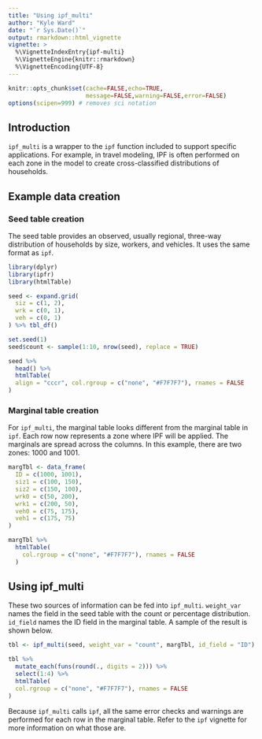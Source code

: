 ```yaml
---
title: "Using ipf_multi"
author: "Kyle Ward"
date: "`r Sys.Date()`"
output: rmarkdown::html_vignette
vignette: >
  %\VignetteIndexEntry{ipf-multi}
  %\VignetteEngine{knitr::rmarkdown}
  %\VignetteEncoding{UTF-8}
---
```


```r
knitr::opts_chunk$set(cache=FALSE,echo=TRUE,
                      message=FALSE,warning=FALSE,error=FALSE)
options(scipen=999) # removes sci notation
```

## Introduction
`ipf_multi` is a wrapper to the `ipf` function included to support specific applications.  For example, in travel modeling, IPF is often performed on each zone in the model to create cross-classified distributions of households.

## Example data creation

### Seed table creation
The seed table provides an observed, usually regional, three-way distribution of households by size, workers, and vehicles.  It uses the same format as `ipf`.
```r
library(dplyr)
library(ipfr)
library(htmlTable)

seed <- expand.grid(
  siz = c(1, 2),
  wrk = c(0, 1),
  veh = c(0, 1)
) %>% tbl_df()

set.seed(1)
seed$count <- sample(1:10, nrow(seed), replace = TRUE)

seed %>%
  head() %>%
  htmlTable(
  align = "cccr", col.rgroup = c("none", "#F7F7F7"), rnames = FALSE
)
```

### Marginal table creation
For `ipf_multi`, the marginal table looks different from the marginal table in `ipf`.  Each row now represents a zone where IPF will be applied.  The marginals are spread across the columns.  In this example, there are two zones: 1000 and 1001.
```r
margTbl <- data_frame(
  ID = c(1000, 1001),
  siz1 = c(100, 150),
  siz2 = c(150, 100),
  wrk0 = c(50, 200),
  wrk1 = c(200, 50),
  veh0 = c(75, 175),
  veh1 = c(175, 75)
)

margTbl %>%
  htmlTable(
    col.rgroup = c("none", "#F7F7F7"), rnames = FALSE
  )
```

## Using ipf_multi
These two sources of information can be fed into `ipf_multi`.  `weight_var` names the field in the seed table with the count or percentage distribution.  `id_field` names the ID field in the marginal table.  A sample of the result is shown below.
```r
tbl <- ipf_multi(seed, weight_var = "count", margTbl, id_field = "ID")

tbl %>% 
  mutate_each(funs(round(., digits = 2))) %>%
  select(1:4) %>%
  htmlTable(
  col.rgroup = c("none", "#F7F7F7"), rnames = FALSE
)
```
Because `ipf_multi` calls `ipf`, all the same error checks and warnings are performed for each row in the marginal table.  Refer to the `ipf` vignette for more information on what those are.
